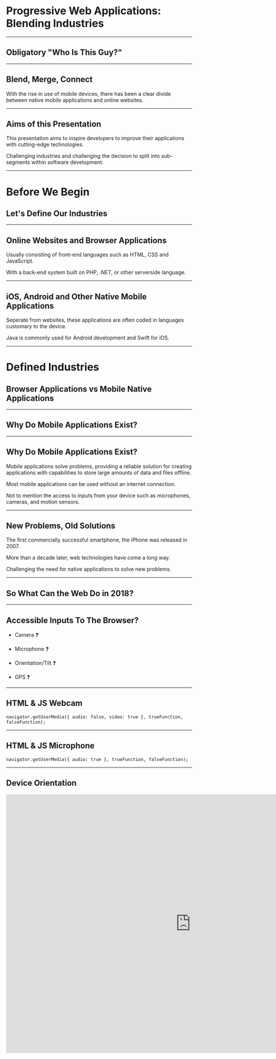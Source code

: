 # Progressive Web Applications: Blending Industries

---

## Obligatory "Who Is This Guy?"


<JackPritchard />

---

## Blend, Merge, Connect

With the rise in use of mobile devices, there has been a clear divide between native mobile applications and online websites.

---

## Aims of this Presentation

This presentation aims to inspire developers to improve their applications with cutting-edge technologies.

Challenging industries and challenging the decision to split into sub-segments within software development.

---

# Before We Begin

## Let's Define Our Industries

---

## Online Websites and Browser Applications

Usually consisting of front-end languages such as HTML, CSS and JavaScript.

With a back-end system built on PHP, .NET, or other serverside language.

---

## iOS, Android and Other Native Mobile Applications

Seperate from websites, these applications are often coded in languages customary to the device.

Java is commonly used for Android development and Swift for iOS.

---

# Defined Industries

## Browser Applications vs Mobile Native Applications

---

## Why Do Mobile Applications Exist?

---

## Why Do Mobile Applications Exist?

Mobile applications solve problems, providing a reliable solution for creating applications with capabilities to store large amounts of data and files offline.

Most mobile applications can be used without an internet connection.

Not to mention the access to inputs from your device such as microphones, cameras, and motion sensors.

---

## New Problems, Old Solutions

The first commercially successful smartphone, the iPhone was released in 2007.

More than a decade later, web technologies have come a long way.

Challenging the need for native applications to solve new problems.

---

## So What Can the Web Do in 2018?

---

## Accessible Inputs To The Browser?

- Camera ❓

- Microphone ❓

- Orientation/Tilt ❓

- GPS ❓

---

## HTML & JS Webcam


`navigator.getUserMedia({ audio: false, video: true }, trueFunction, falseFunction);`

<Camera />

---

## HTML & JS Microphone


`navigator.getUserMedia({ audio: true }, trueFunction, falseFunction);`

<Microphone />

---

## Device Orientation

<iframe
	width="1000"
	height="700"
	src="https://www.youtube.com/embed/Jbel5D1rKtc"
	frameBorder="0"
	allow="autoplay; encrypted-media"
	allowFullScreen
/>

---

## Inputs

- Camera ✅

- Microphone ✅

- Orientation/Tilt ✅

- GPS ✅

---

## So We've Got Our Inputs

---

## What Solutions Do Browsers Have For Storage?

---

## Files - Service Workers

A service worker’s primary function is to intercept HTTP/HTTPS calls made by pages.

Service workers essentially act as proxy servers that sit between web applications, and the browser and network (when available).

Essentially it's client-side caching.

---

## Files - Service Workers


<PWADiagram />

##### Source: https://pjagajitprusty.github.io/PWD/

---

## Data Storage - IndexedDB

IndexedDB is an API that allows developers to store or locate records in the browser directly.


<IndexedDB />

---

## Current State of The Web

We are now entering an exciting time for the world wide web.

With access to inputs otherwise reserved for software, and the ability to store large amounts of data or files for offline use, we are now given the power to replicate the power of offline tools.

---

## And So Enters PWA

---

## Progressive Web Applications

Imagine a website that works offline and online.

A website that can be accessed in-browser or as if it were a native app, anywhere in the world, anytime.

---

## Progressive Web Applications

Progressive Web Applications leverage the technologies we've covered.

Embracing the concept of offline storage of data and files.

Accessible just as they would be any other piece of software.

---

## Progressive Web Applications

"A Progressive Web App (PWA) is a web app that uses modern web capabilities to deliver an app-like experience to users." - ionicframework

The term PWA, coined by Google has seen a rise in popularity due to an increase in browser support for the essential technologies PWAs use.

---

## Visiting Google


<Google />

Fortunately I was given the opportunity to attend Google's team training days on Progressive Web Applications at their offices in London, back in 2017.

---

## Main Takeaways

- Progressive Web Applications aren't a new trend.
- They're a new concept that build on existing technologies.
- Caching information and presenting websites to users in a familiar design.
- A website can benefit from PWA technologies, even if not a complete PWA.

---

## Enough Talk, Let's See Some PWAs

---

## A PWA Case Study - George.com

![skeleton](./images/bottom_transition.png "skeleton")

![loaded](./images/bottom_listing.png "loaded")

Familiar Design?

---

## A PWA Case Study - George.com

- 3.8x - Faster average page load time
- 2x - Lower bounce rate
- 31% - Increase in Conversion Rate
- 20% - More page views per visit
- 28% - Longer average time on site for visits from Home screen

---

## PWA Case Study - app.starbucks.com


<StarbucksTweet />

---

## PWA Case Study - app.starbucks.com

Starbucks iOS: 146MB // Starbucks PWA: ~600KB

It’s 0.4% of the size.

The PWA is less than 1/243 the size of the Starbucks iOS application.

Then, of course on iOS it then also still has to install and boot up!

---

## Cool, Let's Make Our Own

### Expelled Skateboarding

---

## Expelled Skateboarding Demo

<iframe
	width="1000"
	height="700"
	src="https://www.youtube.com/embed/FIDP-_xhmj8"
	frameBorder="0"
	allow="autoplay; encrypted-media"
	allowFullScreen
/>

---

## Before We Dive In

### What needs be implemented to be considered a PWA?

- Registers a service worker
- Responds with a 200 when offline
- Contains some content when JavaScript is not available
- Uses HTTPS
- Redirects HTTP traffic to HTTPS
- The user can be prompted to install the web app
- Configured for a custom splash screen
- Address bar matches brand colours
- Has a `<meta name=”viewport”>` tag with width or initial-scale
- Content is sized correctly for the viewport
- Web Application on Android Homescreen

---

## How Are We Analysing The Project?

Google Chrome is host to numerous developer tools.

One of which is the ability to audit a webpage.

---

## Registers a service worker

Service workers act as a cache for the storage of web files in the browser, preventing the need for files to be downloaded several times on a site.

Service workers are enabled through the use of Javascript and will cache files in the directories specified.

---

## Registers a service worker

```
if ('serviceWorker' in navigator) {
	window.addEventListener('load', function() {
		navigator.serviceWorker.register('https://expelledskate.co.uk/sw.js').then(function(registration) {
			console.log('ServiceWorker registration successful with scope: ', registration.scope);
		}, function(err) {
			console.log('ServiceWorker registration failed: ', err);
		});
	});
}
```

---

## Registers a service worker

![Google Chrome console.log showing the installation of service worker](./images/service-worker-console.png "Google Chrome console.log showing the installation of service worker")

A service worker has been registered, this service worker is storing assets such as images, stylesheets, scripts and HTML files for offline use and to increase performance online.

---

## Responds with a 200 when offline

When navigated to without an internet connection, the site needs to respond with a 200 HTTP code.

Provide a fallback offline `.html` alternative if the site is built on Server side rendering languages.

---

## Responds with a 200 when offline


<Code200 />

---

## Contains some content when JavaScript is not available

When JavaScript is disabled in-browser, the following requests are made and complete when accessing the homepage of the Expelled Skateboarding site.

---

## Contains some content when JavaScript is not available

<iframe
	width="1000"
	height="700"
	src="https://www.youtube.com/embed/gaJ9Th40rWs"
	frameBorder="0"
	allow="autoplay; encrypted-media"
	allowFullScreen
/>

---

## Uses HTTPS

The Expelled Skateboarding site is hosted by DigitalOcean on a Virtual Private Server running Ubuntu 16.04.

The server uses Apache to configure the domain routing.

An SSL certificate was generated for the domain https://expelledskate.co.uk and added to the Apache configuration.

---

## Redirects HTTP traffic to HTTPS

There are no areas of the site that request HTTP protocols internally.

```
RewriteEngine On
RewriteCond %{HTTPS} off
RewriteRule (.*) https://%{HTTP_HOST}%{REQUEST_URI}
```

To ensure all requests on the site are made using HTTPS, Apache has been configured accordingly.

---

## The user can be prompted to install the web app

Users of the Expelled Skateboarding website may be prompted on mobile devices to notify them of the option to install the web app on their device.

The minimum requirement for prompting of installation of a web app is a web manifest file.

`http://expelledskate.co.uk/wp-content/themes/expelled_theme/img/favicons/site.webmanifest`

---

## Configured for a custom splash screen

A custom splash screen has been configured in the manifest file.

Icons are set at 192px by 192px, 384px by 384px and 512px by 512px.

---

## Configured for a custom splash screen

```
icons: [
	{
		src: "https://expelledskate.co.uk/wp-content/themes/expelled_theme/img/favicons/android-chrome-192x192.png",
		sizes: "192x192",
		type: "image/png"
	},
	{
		src: "https://expelledskate.co.uk/wp-content/themes/expelled_theme/img/favicons/android-chrome-384x384.png",
		sizes: "384x384",
		type: "image/png"
	},
	{
		src: "https://expelledskate.co.uk/wp-content/themes/expelled_theme/img/favicons/android-chrome-512x512.png",
		sizes: "512x512",
		type: "image/png"
	}
]
```

---

## Address bar matches brand colours

Again, the address bar has been set to match the brand colours, setting both the `background_color` and `theme_color` property to `#071930`.

```
{
    "background_color": "#071930",
    "theme_color": "#071930",
}
```

---

## Has a `<meta name=”viewport”>` tag with width or initial-scale

The head tag of each page includes favicons, title, and meta information.

This is where the meta name viewport is defined to scale at 1.0.

```
<head>
	<meta http-equiv="X-UA-Compatible" content="IE=edge,chrome=1">
	<meta name="viewport" content="width=device-width, initial-scale=1.0">
</head>
```

---

## Content is sized correctly for the viewport

The Expelled website is built mobile first.

Images and videos resize, no content overspills on the page.

---

## Web Application on Android Homescreen

Including a Web Application on Android Homescreen, introduces users to concepts they already understand.

This includes shortcuts on home screens, that will help blur the line between a native mobile app and a progressive web app.

This creates a smooth transition to PWA implementations.

---

# PWA Complete ✅

---

## Recap

- Registers a service worker ✅
- Responds with a 200 when offline ✅
- Contains some content when JavaScript is not available ✅
- Uses HTTPS ✅
- Redirects HTTP traffic to HTTPS ✅
- The user can be prompted to install the web app ✅
- Configured for a custom splash screen ✅
- Address bar matches brand colours ✅
- Has a `<meta name=”viewport”>` tag with width or initial-scale ✅
- Content is sized correctly for the viewport ✅
- Web Application on Android Homescreen ✅

---

## Are PWAs Compatible? - Service Workers

<iframe
	width="1800"
	height="800"
	src="https://jakearchibald.github.io/isserviceworkerready/index.html"
	frameBorder="0"
	allowFullScreen
/>

---

## Are PWAs Compatible? - Web Manifest Files

https://caniuse.com/#feat=web-app-manifest

---

## New Support - Apple

Since iOS 11.3, Apple now has support for service workers and progressive web application technologies.

This update in support increased the scope of users that are able to take advantage of progressive website application technologies (service worker, manifest files, etc.).

---

## New Support - Microsoft


<MSStore />

Not only are website developers creating PWAs for the world wide web, mobile phones, but also desktop operating systems.

---

## PWA Rocks

<iframe
	width="1800"
	height="800"
	src="https://pwa.rocks/"
	frameBorder="0"
	allowFullScreen
/>

---

## Further Learning

- Henrik Joreteg - https://joreteg.com/blog/betting-on-the-web
- Google Case Studies - https://developers.google.com/web/showcase/
- Jeremy Keith - https://abookapart.com/products/going-offline
- Microsoft PWAs - https://docs.microsoft.com/en-us/microsoft-edge/progressive-web-apps/get-started
- PWA Stats - https://www.pwastats.com/
- React PWA Tutorial - https://medium.com/front-end-hacking/build-a-realtime-pwa-with-react-99e7b0fd3270

---

## Where to Use PWAs?

PWAs are beneficial to the majority of websites.

No user is going to suffer from cached files, unless files are constantly changing on a website.

In which case, if approached correctly, service workers can invalidate the cache and present new files.

---

## Where not to Use PWAs?

- Large applications such as mobile video games
- Existing client projects - Sometimes large refactoring
- With clients that don't share an understanding on the benefits of PWAs

---

## Bonus Slide: Style like a native application

<iframe
	width="1800"
	height="800"
	src="https://framework7.io/"
	frameBorder="0"
	allowFullScreen
/>

---

# Conclusion

Hopefully this talk has given you some food for thought.

I haven't presented a step-by-step tutorial on building a PWA.

I have simply touched on each requirement necessary to build a PWA in 2018.

---

# Conclusion

If you, like myself, are excited by what these new concepts and technologies allow developers to create, then I suggest further research into how you can implement a service worker into your sites today.

Everyone benefits from them, even sites that don't have offline functionality.

---

# 🗣

# Any Questions?

## Jack Pritchard

@whatjackhasmade
